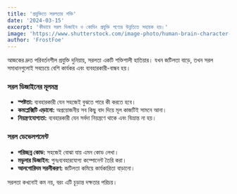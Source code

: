 ```yaml
---
title: 'প্রযুক্তিতে সরলতার শক্তি'
date: '2024-03-15'
excerpt: 'কীভাবে সরল ডিজাইন ও কোডিং প্রযুক্তি পণ্যের উন্নতিতে সহায়ক হয়।'
image: 'https://www.shutterstock.com/image-photo/human-brain-character-adorned-stylish-600nw-2317787017.jpg'
author: 'FrostFoe'
---
```


আজকের দ্রুত পরিবর্তনশীল প্রযুক্তি দুনিয়ায়, সরলতা একটি শক্তিশালী হাতিয়ার। যখন জটিলতা বাড়ে, তখন সরল সমাধানগুলোই সবচেয়ে বেশি কার্যকর এবং ব্যবহারকারী-বান্ধব হয়।

### সরল ডিজাইনের মূলমন্ত্র

- **স্পষ্টতা:** ব্যবহারকারী যেন সহজেই বুঝতে পারে কী করতে হবে।
- **কমপ্লেক্সিটি এড়ানো:** অপ্রয়োজনীয় সব কিছু বাদ দিয়ে মূল কাজটিই সামনে আনা।
- **নিয়ন্ত্রণযোগ্যতা:** ব্যবহারকারী যেন সর্বদা নিয়ন্ত্রণে থাকে এবং বিভ্রান্ত না হয়।

### সরল ডেভেলপমেন্ট

- **পরিচ্ছন্ন কোড:** সহজেই বোঝা যায় এমন কোড লেখা।
- **মডুলার ডিজাইন:** পুনঃব্যবহারযোগ্য কম্পোনেন্ট তৈরি করা।
- **আলগোরিদম সরলীকরণ:** জটিলতা কমিয়ে কার্যকারিতা বাড়ানো।

সরলতা কখনোই কম নয়, বরং এটি চূড়ান্ত দক্ষতার পরিচয়।
